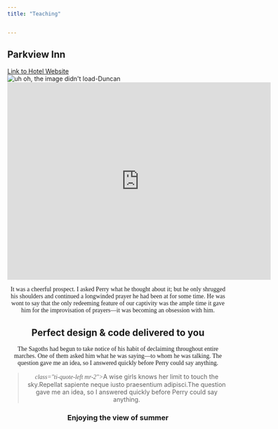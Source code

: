 ```yaml
---
title: "Teaching"


---
```

			
```{=html}


<section class="single-block-wrapper section-padding">
	<div class="container">
		<div class="row justify-content-center">
			<div class="col-lg-10 col-md-10 col-sm-12 col-xs-12">
				<div class="single-post">
    <div class="post-header mb-5 text-center">
       
        <h2 class="post-title mt-2">
            Parkview Inn
        </h2>
         <div class="meta-cat">
            <a class="post-category font-extra text-color text-uppercase font-sm letter-spacing-1" href="https://www.inntfalls.com/rooms/parkview">Link to Hotel Website</a>
        </div>
        <div class="post-featured-image mt-5">
            <img src="images/parkview.png" class="img-fluid w-100" alt="uh oh, the image didn't load-Duncan">
        </div>
    </div>
    <center><iframe src="https://www.google.com/maps/embed?pb=!1m18!1m12!1m3!1d797.2291846768311!2d-76.59846037058148!3d42.544863341067966!2m3!1f0!2f0!3f0!3m2!1i1024!2i768!4f13.1!3m3!1m2!1s0x89d09ad431253dd3%3A0x958c167b5216dae8!2sInn%20at%20Taughannock%20Falls!5e0!3m2!1sen!2sus!4v1720661780081!5m2!1sen!2sus" width="600" height="450" style="border:0;" allowfullscreen="" loading="lazy" referrerpolicy="no-referrer-when-downgrade"></iframe>
    <div class="post-body">
        <div class="entry-content">
            <p style="font-family:Coromant">It was a cheerful prospect. I asked Perry what he thought about it; but he only shrugged his shoulders and continued a longwinded prayer he had been at for some time. He was wont to say that the only redeeming feature of our captivity was the ample time it gave him for the improvisation of prayers—it was becoming an obsession with him.</p>
          <h2 class="mt-4 mb-3">Perfect design & code delivered to you</h2>
          <p style="font-family:Coromant"> The Sagoths had begun to take notice of his habit of declaiming throughout entire marches. One of them asked him what he was saying—to whom he was talking. The question gave me an idea, so I answered quickly before Perry could say anything.</p>
            <blockquote>
                <i style="font-family:Coromant"> class="ti-quote-left mr-2"></i>A wise girls knows her limit to touch the sky.Repellat sapiente neque iusto praesentium adipisci.The question gave me an idea, so I answered quickly before Perry could say anything.<i class="ti-quote-right ml-2"></i>
            </blockquote>

          
            <h3  class="mt-5 mb-3">Enjoying the view of summer</h3>

            
        </div>
        
       
        </div>
    </div>
</div>
				
			
    </div>
</div>



</body>
</html>
```